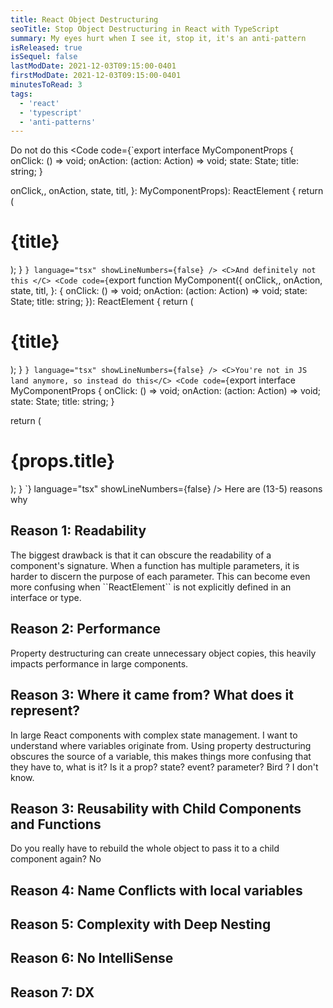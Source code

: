 ```yaml
---
title: React Object Destructuring
seoTitle: Stop Object Destructuring in React with TypeScript
summary: My eyes hurt when I see it, stop it, it's an anti-pattern
isReleased: true
isSequel: false
lastModDate: 2021-12-03T09:15:00-0401
firstModDate: 2021-12-03T09:15:00-0401
minutesToRead: 3
tags:
  - 'react'
  - 'typescript'
  - 'anti-patterns'
---
```

<C>Do not do this </C>
<Code
  code={`export interface MyComponentProps {
  onClick: () => void;
  onAction: (action: Action) => void;
  state: State;
  title: string;
}

  onClick,,
  onAction,
  state,
  titl,
}: MyComponentProps): ReactElement {
  return (
    <div>
      <h1>{title}</h1>
    </div>
  );
}
`}
  language="tsx"
  showLineNumbers={false}
/>
<C>And definitely not this </C>
<Code
  code={`export function MyComponent({
  onClick,,
  onAction,
  state,
  titl,
}: {
  onClick: () => void;
  onAction: (action: Action) => void;
  state: State;
  title: string;
}): ReactElement {
  return (
    <div>
      <h1>{title}</h1>
    </div>
  );
}
`}
  language="tsx"
  showLineNumbers={false}
/>
<C>You're not in JS land anymore, so instead do this</C>
<Code
  code={`export interface MyComponentProps {
  onClick: () => void;
  onAction: (action: Action) => void;
  state: State;
  title: string;
}

  return (
    <div>
      <h1>{props.title}</h1>
    </div>
  );
}
`}
  language="tsx"
  showLineNumbers={false}
/>
<C>Here are (13-5) reasons why</C>

<H2>Reason 1: Readability</H2>
<C>
The biggest drawback is that it can obscure the readability of a component's signature. When a function has multiple parameters, it is harder to discern the purpose of each parameter.
This can become even more confusing when ``ReactElement`` is not explicitly defined in an interface or type.
</C>

<H2>Reason 2: Performance</H2>
<C>

Property destructuring can create unnecessary object copies, this heavily impacts performance in large components.
</C>


<H2>Reason 3: Where it came from? What does it represent?</H2>
<C>

In large React components with complex state management. I want to understand where variables originate from. Using property destructuring  obscures the source of a variable, this makes things more confusing that they have to, what is it?  Is it a prop? state? event? parameter? Bird ? I don't know.
</C>


<H2>Reason 3: Reusability with Child Components and Functions</H2>
<C>

Do you really have to rebuild the whole object to pass it to a child component again? No
</C>
<H2>Reason 4: Name Conflicts with local variables</H2>
<H2>Reason 5: Complexity with Deep Nesting</H2>
<H2>Reason 6: No IntelliSense</H2>
<H2>Reason 7: DX</H2>


